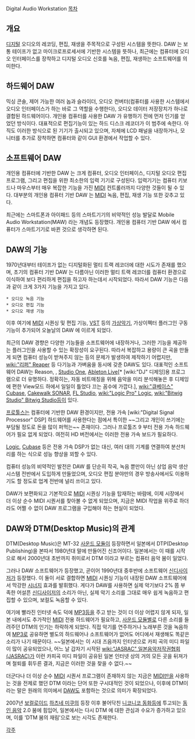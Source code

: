 Digital Audio Workstation
[[목차]]
== 개요 ==
[[디지털]] 오디오의  레코딩, 편집, 재생을 주목적으로 구성된 시스템을 뜻한다. DAW 는 보통 테이프가 없고 마이크로프로세서에 기반한 시스템을 뜻하나, 최근에는 컴퓨터에 오디오 인터페이스를 장착하고 디지털 오디오 신호를 녹음, 편집, 재생하는 소프트웨어를 의미한다.

== 하드웨어 DAW ==
믹싱 콘솔, 제어 가능한 여러 놉과 슬라이더, 오디오 컨버터(컴퓨터를 사용한 시스템에서 오디오 인터페이스가 하는 바로 그 역할을 수행한다), 오디오 데이터 저장장치가 하나로 결합된 하드웨어이다. 개인용 컴퓨터를 사용한 DAW 가 유행하기 전에 먼저 인기를 얻었던 방식이다. 대표적으로 편집기능이 있는 하드 디스크 레코더가 이 범주에 속한다. 아직도 이러한 방식으로 된 기기가 출시되고 있으며, 자체에  LCD 패널을 내장하거나, 모니터를 추가로 장착하면 컴퓨터와 같이 GUI 환경에서 작업할 수 있다.

== 소프트웨어 DAW ==
개인용 컴퓨터에 기반한 DAW 는 크게 컴퓨터, 오디오 인터페이스, 디지털 오디오 편집 프로그램, 그리고 편집을 위한 최소한의 입력 기기로 구성된다. 입력기기는 컴퓨터 키보드나 마우스부터 매우 복잡한 기능을 가진 [[MIDI]] 컨트롤러까지 다양한 것들이 될 수 있다. 대부분의 개인용 컴퓨터 기반 DAW 는 [[MIDI]] 녹음, 편집, 재생 기능 또한 갖추고 있다. 

최근에는 스마트폰과 아이패드 등의 스마트기기의 비약적인 성능 발달로 Mobile Audio Workstation(MAW) 라는 개념도 등장했다. 개인용 컴퓨터 기반 DAW 에서 컴퓨터가 스마트기기로 바뀐 것으로 생각하면 된다.

== DAW의 기능 == 
1970년대부터 테이프가 없는 디지털화된 멀티 트랙 레코더에 대한 시도가 존재를 했으며, 초기의 컴퓨터 기반 DAW 는 다름아닌 이러한 멀티 트랙 레코더를 컴퓨터 환경으로 이식하여 보다 편리하게 편집을 하고자 하는데서 시작되었다. 따라서 DAW 기능은 다음과 같이 크게 3가지 기능을 가지고 있다.

 * 오디오 녹음 기능
 * 오디오 편집 기능
 * 오디오 재생 기능

이후 여기에 [[MIDI]] 시퀀싱 및 편집 기능, [[VST]] 등의 [[가상악기]], 가상이펙터 플러그인 구동 기능이 추가되어 오늘날의 DAW 에 이르게 되었다.

최근의 DAW 경향은 다양한 기능들을 소프트웨어에 내장하거나,  그러한 기능을 제공하는 플러그인을 사용할 수 있는 확장성이 요구된다. 따라서 복잡하고 용량이 큰 곡을 만들게 되면 컴퓨터 성능이 받쳐주지 않는 등의 문제가 발생하여 제작하기 어렵지만, [[wiki:"리퍼" Reaper]] 등 다기능과 가벼움을 동시에 갖춘 DAW도 있다. 대표적인 소프트웨어 DAW는 Reason, , [[Studio One]], [[Ableton Live]][* [wiki:"DJ" 디제잉]용 프로그램으로 더 유명하다. 정확히는, 자동 비트매칭을 위해 음악을 미리 분석해놓은 후 디제잉에 편한 View모드 하에서 일일이 틀었다 끄는 꼼수에 가깝다.], [[wiki:"큐베이스" Cubase]], [[Cakewalk SONAR]], [[FL Studio]], [[wiki:"Logic Pro" Logic]], [[wiki:"Bitwig Studio" Bitwig Studio]]등이 있다.

[[프로툴스]]는 컴퓨터에 기반한 DAW 환경이지만, 전용 가속 [wiki:"Digital Signal Processor" DSP] 하드웨어를 사용한다는 점에서 특이한 ~~그리고 개인이 쓰기에는 부담될 정도로 돈을 많이 퍼먹는~~ 존재이다. 그러나 프로툴즈 9 부터 전용 가속 하드웨어가 필요 없게 되었다. 여전히 HD 버전에서는 이러한 전용 가속 보드가 필요하다.

[[Logic]], [[Cubase]] 등은 전용 가속 DSP가 없는 대신, 여러 대의 기계를 연결하여 분산처리를 하는 식으로 성능 향상을 꾀할 수 있다.

컴퓨터 성능의 비약적인 발전은 DAW 를 단순히 작곡, 녹음 뿐만이 아닌 상업 음악 생산 시스템 전반에서 도입하게 만들었으며, 오디오 편집 분야만의 경우 방송사에서도 이용하기도 할 정도로 업계 전반에 널리 쓰이고 있다.

DAW가 보편화되고 기본적으로 [[MIDI]] 시퀀싱 기능을 탑재하는 바람에, 이제 시장에서 더 이상 순수 MIDI 시퀀서를 찾아볼 수 없게 되었으며, 지금은 MIDI 작업을 위주로 하더라도 어쩔 수 없이 DAW 프로그램을 구입해야 하는 현실이 되었다.


== DAW와 DTM(Desktop Music)의 관계 ==

DTM(Desktop Music)은 MT-32 [[사운드 모듈]]이 등장하면서 일본에서 DTP(Desktop Publishing)을 본따서 1980년대 말에 만들어진 신조어이다. 일본에서는 이 때를 시작으로 해서 2000년대 초반까지 취미로서 DTM 이라고 부르는 컴퓨터 음악 붐이 일었다.

그러나 DAW 소프트웨어가 등장했고, 곧이어 1990년대 중후반에 소프트웨어 [[신디사이저]]가 등장했다. 이 둘이 서로 결합하면 [[MIDI]] 시퀀싱 기능이 내장된 DAW 소프트웨어에서 막강한 [[시너지]] 효과를 발휘했다. 게다가 DAW를 사용하면 실제 악기보다 2% 쯤 부족한 어설픈 [[신디사이저]]의 소리가 아닌, 실제 악기 소리를 그대로 매우 쉽게 녹음하고 편집할 수 있으며, 보컬도 녹음할 수 있다. 

여기에 빨라진 인터넷 속도 덕에 [[MP3]]등을 주고 받는 것이 더 이상 어렵지 않게 되자, 일본 내에서도 추가적인 [[MIDI]] 전용 하드웨어가 필요하고, [[사운드 모듈]]별로 다른 소리를 들려주던 DTM의 인기는 하락하게 되었다. 직접 악기를 연주하거나 노래부른 것을 녹음하여 [[MP3]]로 공유하면 별도의 하드웨어나 소프트웨어가 없어도 어디에서 재생해도 똑같은 소리가 나기 때문이다. ~~일본에서는 이 시대 즈음까지 인터넷으로 카피 곡의 미디 파일이 많이 공유되었으나, 어느 날 갑자기 시작된 [[wiki:"JASRAC" 일본음악저작권협회(JASRAC)]]가 이런 카피곡 미디 파일이 공유된 일본 인터넷 상의 거의 모든 곳을 뒤져가며 철퇴를 휘두른 결과, 지금은 이러한 것을 찾을 수 없다.~~

더군다나 더 이상 순수 [[MIDI]] 시퀀서 프로그램이 존재하지 않는 지금은 [[MIDI]]만을 사용하는 것을 전제로 했던 DTM 이라는 단어 또한 구시대적인 것이 되었으나, 이후에 DTM이라는 말은 원래의 의미에서 [[DAW]]도 포함하는 것으로 의미가 확장되었다.

2007년 [[보컬로이드]] [[하츠네 미쿠]]의 등장 이후 불어닥친 [[니코니코 동화]]등에 투고되는 [[동인 음악]] 2.0 붐에 힘입어, 일본에서는 다시 DTM 에 대한 관심과 수요가 증가하고 있으며, 이를 'DTM 붐의 재림'으로 보는 시각도 존재한다.


[[각주]]
